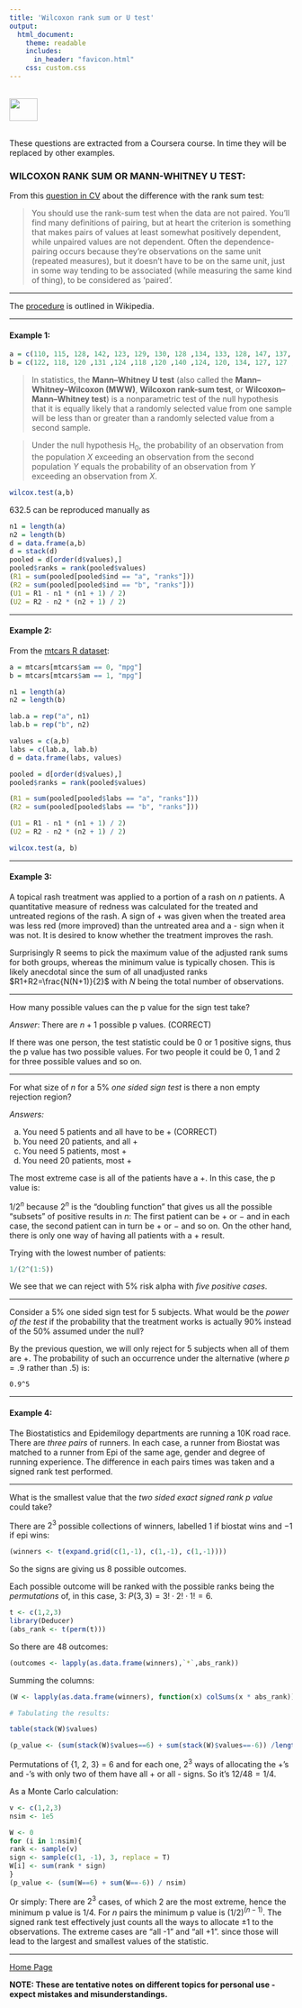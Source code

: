 ```yaml
---
title: 'Wilcoxon rank sum or U test'
output: 
  html_document:
    theme: readable
    includes:
      in_header: "favicon.html" 
    css: custom.css
---
```


<br>
<a href="http://rinterested.github.io/statistics/index.html">
<img HEIGHT="40" WIDTH="50" src="logo.PNG"></a>
<br><br>



These questions are extracted from a Coursera course. In time they will be replaced by other examples.

### WILCOXON RANK SUM OR MANN-WHITNEY U TEST:


From this [question in CV](http://stats.stackexchange.com/a/91038/67822) about the difference with the rank sum test:


>You should use the rank-sum test when the data are not paired. You'll find many definitions of pairing, but at heart the criterion is something that makes pairs of values at least somewhat positively dependent, while unpaired values are not dependent. Often the dependence-pairing occurs because they're observations on the same unit (repeated measures), but it doesn't have to be on the same unit, just in some way tending to be associated (while measuring the same kind of thing), to be considered as 'paired'.


---

The [procedure](en.wikipedia.org/wiki/Mann–Whitney_U_test#Calculations) is outlined in Wikipedia.

---

#### Example 1:

```r
a = c(110, 115, 128, 142, 123, 129, 130, 128 ,134, 133, 128, 147, 137, 112, 138, 128, 132, 139, 133, 135, 133, 125, 134, 139, 138, 142, 152, 140, 144, 147 ,153 ,141)
b = c(122, 118, 120 ,131 ,124 ,118 ,120 ,140 ,124, 120, 134, 127, 127 ,134, 133, 137 ,137 ,135 ,129 ,138 ,143, 128 ,121 ,129, 133, 138, 142, 131, 135, 132, 146, 135)
```

>In statistics, the **Mann–Whitney U test** (also called the **Mann–Whitney–Wilcoxon (MWW)**, **Wilcoxon rank-sum test**, or **Wilcoxon–Mann–Whitney test**) is a nonparametric test of the null hypothesis that it is equally likely that a randomly selected value from one sample will be less than or greater than a randomly selected value from a second sample.

>Under the null hypothesis $\text{H}_0$, the probability of an observation from the population $X$ exceeding an observation from the second population $Y$ equals the probability of an observation from $Y$ exceeding an observation from $X$.

```r
wilcox.test(a,b)
```

$632.5$ can be reproduced manually as

```r
n1 = length(a)
n2 = length(b)
d = data.frame(a,b)
d = stack(d)
pooled = d[order(d$values),]
pooled$ranks = rank(pooled$values)
(R1 = sum(pooled[pooled$ind == "a", "ranks"]))
(R2 = sum(pooled[pooled$ind == "b", "ranks"]))
(U1 = R1 - n1 * (n1 + 1) / 2)
(U2 = R2 - n2 * (n2 + 1) / 2)
```

---

#### Example 2:

From the [mtcars R dataset](https://stat.ethz.ch/R-manual/R-devel/library/datasets/html/mtcars.html):

```r
a = mtcars[mtcars$am == 0, "mpg"]
b = mtcars[mtcars$am == 1, "mpg"]

n1 = length(a)
n2 = length(b)

lab.a = rep("a", n1)
lab.b = rep("b", n2)

values = c(a,b)
labs = c(lab.a, lab.b)
d = data.frame(labs, values)

pooled = d[order(d$values),]
pooled$ranks = rank(pooled$values)

(R1 = sum(pooled[pooled$labs == "a", "ranks"]))
(R2 = sum(pooled[pooled$labs == "b", "ranks"]))

(U1 = R1 - n1 * (n1 + 1) / 2)
(U2 = R2 - n2 * (n2 + 1) / 2)

wilcox.test(a, b)
```

---

#### Example 3:

A topical rash treatment was applied to a portion of a rash on $n$ patients. A quantitative measure of redness was calculated for the treated and untreated regions of the rash. A sign of + was given when the treated area was less red (more improved) than the untreated area and a - sign when it was not. It is desired to know whether the treatment improves the rash. 

Surprisingly R seems to pick the maximum value of the adjusted rank sums for both groups, whereas the minimum value is typically chosen. This is likely anecdotal since the sum of all unadjusted ranks $R1+R2=\frac{N(N+1)}{2}$ with $N$ being the total number of observations.

---

How many possible values can the p value for the sign test take?

*Answer*: There are $n+1$ possible p values. (CORRECT)

If there was one person, the test statistic could be 0 or 1 positive signs, thus the p value has two possible values. For two people it could be 0, 1 and 2 for three possible values and so on.

---

For what size of $n$ for a $5\%$ *one sided sign test* is there a non empty rejection region?

*Answers:*

a. You need 5 patients and all have to be + (CORRECT)
b. You need 20 patients, and all +
c. You need 5 patients, most +
d. You need 20 patients, most +


The most extreme case is all of the patients have a +. In this case, the p value is:

$1/2^n$ because $2^n$ is the "doubling function" that gives us all the possible "subsets" of positive results in $n$: The first patient can be $+$ or $-$ and in each case, the second patient can in turn be $+$ or $-$ and so on. On the other hand, there is only one way of having all patients with a $+$ result.

Trying with the lowest number of patients:

```r
1/(2^(1:5))
```

We see that we can reject with $5\%$ risk alpha with *five positive cases*.

---

Consider a $5\%$ one sided sign test for $5$ subjects. What would be the *power of the test* if the probability that the treatment works is actually $90\%$ instead of the $50\%$ assumed under the null?

By the previous question, we will only reject for 5 subjects when all of them are +. The probability of such an occurrence under the alternative (where $p=.9$ rather than $.5$) is:

```
0.9^5
```

---

#### Example 4:


The Biostatistics and Epidemilogy departments are running a 10K road race. There are *three pairs* of runners. In each case, a runner from Biostat was matched to a runner from Epi of the same age, gender and degree of running experience. The difference in each pairs times was taken and a signed rank test performed.

---

What is the smallest value that the *two sided exact signed rank p value* could take?

There are $2^3$ possible collections of winners, labelled $1$ if biostat wins and $-1$ if epi wins:

```r
(winners <- t(expand.grid(c(1,-1), c(1,-1), c(1,-1))))
```

So the signs are giving us 8 possible outcomes.

Each possible outcome will be ranked with the possible ranks being the *permutations* of, in this case, $3$: $P(3,3)=3!\cdot 2!\cdot 1!=6$.

```r
t <- c(1,2,3)
library(Deducer)
(abs_rank <- t(perm(t)))
```

So there are 48 outcomes:

```r
(outcomes <- lapply(as.data.frame(winners),`*`,abs_rank))
```


Summing the columns:

```r
(W <- lapply(as.data.frame(winners), function(x) colSums(x * abs_rank)))

# Tabulating the results:

table(stack(W)$values)

(p_value <- (sum(stack(W)$values==6) + sum(stack(W)$values==-6)) /length(stack(W)$values))
```

Permutations of {1, 2, 3} = 6 and for each one, $2^3$ ways of allocating the +'s and -'s with only two of them have all + or all - signs. So it's $12/48 = 1/4$.

As a Monte Carlo calculation:

```r
v <- c(1,2,3) 
nsim <- 1e5 

W <- 0 
for (i in 1:nsim){ 
rank <- sample(v) 
sign <- sample(c(1, -1), 3, replace = T) 
W[i] <- sum(rank * sign) 
} 
(p_value <- (sum(W==6) + sum(W==-6)) / nsim)
```

Or simply: There are $2^3$ cases, of which 2 are the most extreme, hence the minimum p value is $1/4$. For $n$ pairs the minimum p value is $(1/2)^{(n-1)}$. The signed rank test  effectively just counts all the ways to allocate $\pm 1$ to the observations. The extreme cases are "all -1" and "all +1". since those will lead to the largest and smallest values of the statistic.

---
<a href="http://rinterested.github.io/statistics/index.html">Home Page</a>

**NOTE: These are tentative notes on different topics for personal use - expect mistakes and misunderstandings.**
